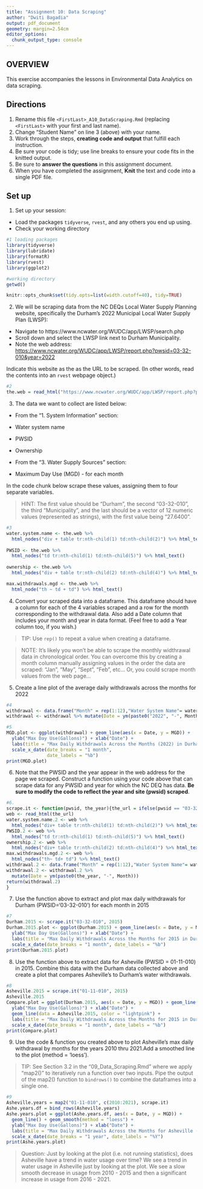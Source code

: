 ```yaml
---
title: "Assignment 10: Data Scraping"
author: "Dwiti Bagadia"
output: pdf_document
geometry: margin=2.54cm
editor_options: 
  chunk_output_type: console
---
```


## OVERVIEW

This exercise accompanies the lessons in Environmental Data Analytics on data scraping. 

## Directions
1. Rename this file `<FirstLast>_A10_DataScraping.Rmd` (replacing `<FirstLast>` with your first and last name).
2. Change "Student Name" on line 3 (above) with your name.
3. Work through the steps, **creating code and output** that fulfill each instruction.
4. Be sure your code is tidy; use line breaks to ensure your code fits in the knitted output.
5. Be sure to **answer the questions** in this assignment document.
6. When you have completed the assignment, **Knit** the text and code into a single PDF file.


## Set up 
1. Set up your session:

* Load the packages `tidyverse`, `rvest`, and any others you end up using.
* Check your working directory

```r
#1 loading packages
library(tidyverse)
library(lubridate)
library(formatR)
library(rvest)
library(ggplot2)

#working directory
getwd()

knitr::opts_chunk$set(tidy.opts=list(width.cutoff=40), tidy=TRUE)

```

2. We will be scraping data from the NC DEQs Local Water Supply Planning website, specifically the Durham's 2022 Municipal Local Water Supply Plan (LWSP): 
 * Navigate to https://www.ncwater.org/WUDC/app/LWSP/search.php
 * Scroll down and select the LWSP link next to Durham Municipality. 
 * Note the web address: <https://www.ncwater.org/WUDC/app/LWSP/report.php?pwsid=03-32-010&year=2022>
 
Indicate this website as the as the URL to be scraped. (In other words, read the contents into an `rvest` webpage object.)

```r
#2
the.web = read_html("https://www.ncwater.org/WUDC/app/LWSP/report.php?pwsid=03-32-010&year=2022")

```

3. The data we want to collect are listed below:

* From the "1. System Information" section:
 * Water system name
 * PWSID
 * Ownership
 
* From the "3. Water Supply Sources" section:
 * Maximum Day Use (MGD) - for each month

In the code chunk below scrape these values, assigning them to four separate variables.

>HINT: The first value should be "Durham", the second "03-32-010", the third "Municipality", and the last should be a vector of 12 numeric values (represented as strings), with the first value being "27.6400".

```r
#3
water.system.name <- the.web %>% 
  html_nodes("div + table tr:nth-child(1) td:nth-child(2)") %>% html_text()
  
PWSID <- the.web %>%
  html_nodes("td tr:nth-child(1) td:nth-child(5)") %>% html_text()
  
ownership <- the.web %>%
  html_nodes("div + table tr:nth-child(2) td:nth-child(4)") %>% html_text()

max.withdrawals.mgd <- the.web %>%
  html_node("th ~ td + td") %>% html_text()

```


4. Convert your scraped data into a dataframe. This dataframe should have a column for each of the 4 variables scraped and a row for the month corresponding to the withdrawal data. Also add a Date column that includes your month and year in data format. (Feel free to add a Year column too, if you wish.)

>TIP: Use `rep()` to repeat a value when creating a dataframe.

>NOTE: It's likely you won't be able to scrape the monthly widthrawal data in chronological order. You can overcome this by creating a month column manually assigning values in the order the data are scraped: "Jan", "May", "Sept", "Feb", etc... Or, you could scrape month values from the web page...

5. Create a line plot of the average daily withdrawals across the months for 2022

```r
#4
withdrawal <- data.frame("Month" = rep(1:12),"Water System Name"= water.system.name, "Ownership" = ownership, "PWSID" = PWSID, "MGD" = as.numeric(max.withdrawals.mgd))
withdrawal <- withdrawal %>% mutate(Date = ym(paste0("2022", "-", Month)))

#5
MGD.plot <- ggplot(withdrawal) + geom_line(aes(x = Date, y = MGD)) + 
  ylab("Max Day Use(Gallons)") + xlab("Date") + 
  labs(title = "Max Daily Withdrawals Across the Months (2022) in Durham") + 
  scale_x_date(date_breaks = "1 month", 
               date_labels = "%b")
print(MGD.plot)

```

6. Note that the PWSID and the year appear in the web address for the page we scraped. Construct a function using your code above that can scrape data for any PWSID and year for which the NC DEQ has data. **Be sure to modify the code to reflect the year and site (pwsid) scraped**.

```r
#6.
scrape.it <- function(pwsid, the_year){the_url = ifelse(pwsid == "03-32-010" & the_year == 2022, "https://www.ncwater.org/WUDC/app/LWSP/report.php?pwsid=03-32-010&year=2022", paste0("https://www.ncwater.org/WUDC/app/LWSP/report.php", "?", "pwsid=", pwsid, "&", "year=", the_year))
web <- read_html(the_url)
water.system.name.2 <- web %>% 
  html_nodes("div+ table tr:nth-child(1) td:nth-child(2)") %>% html_text()
PWSID.2 <- web %>% 
  html_nodes("td tr:nth-child(1) td:nth-child(5)") %>% html_text()
ownership.2 <- web %>% 
  html_nodes("div+ table tr:nth-child(2) td:nth-child(4)") %>% html_text()
max.withdrawals.mgd.2 <- web %>% 
  html_nodes("th~ td+ td") %>% html_text()
withdrawal.2 <- data.frame("Month" = rep(1:12),"Water System Name"= water.system.name.2, "Ownership" =  ownership.2, "PWSID" = PWSID.2, "MGD" = as.numeric(max.withdrawals.mgd.2))
withdrawal.2 <- withdrawal.2 %>% 
  mutate(Date = ym(paste0(the_year, "-", Month)))
return(withdrawal.2)
}

```

7. Use the function above to extract and plot max daily withdrawals for Durham (PWSID='03-32-010') for each month in 2015

```r
#7
Durham.2015 <- scrape.it("03-32-010", 2015)
Durham.2015.plot <- ggplot(Durham.2015) + geom_line(aes(x = Date, y = MGD))+ 
  ylab("Max Day Use(Gallons)") + xlab("Date") + 
  labs(title = "Max Daily Withdrawals Across the Months for 2015 in Durham") + 
  scale_x_date(date_breaks = "1 month", date_labels = "%b")
print(Durham.2015.plot)

```

8. Use the function above to extract data for Asheville (PWSID = 01-11-010) in 2015. Combine this data with the Durham data collected above and create a plot that compares Asheville's to Durham's water withdrawals.

```r
#8
Asheville.2015 = scrape.it("01-11-010", 2015)
Asheville.2015
Compare.plot = ggplot(Durham.2015, aes(x = Date, y = MGD)) + geom_line(color = "lightblue")+ 
  ylab("Max Day Use(Gallons)") + xlab("Date") + 
  geom_line(data = Asheville.2015, color = "lightpink") + 
  labs(title = "Max Daily Withdrawals Across the Months for 2015 in Durham and Asheville") + 
  scale_x_date(date_breaks = "1 month", date_labels = "%b")
print(Compare.plot)

```


9. Use the code & function you created above to plot Asheville's max daily withdrawal by months for the years 2010 thru 2021.Add a smoothed line to the plot (method = 'loess').

> TIP: See Section 3.2 in the "09_Data_Scraping.Rmd" where we apply "map2()" to iteratively run a function over two inputs. Pipe the output of the map2() function to `bindrows()` to combine the dataframes into a single one. 

```r
#9 
Asheville.years = map2("01-11-010", c(2010:2021), scrape.it)
Ashe.years.df = bind_rows(Asheville.years)
Ashe.years.plot = ggplot(Ashe.years.df, aes(x = Date, y = MGD)) + 
  geom_line() + geom_smooth(method = "loess") + 
  ylab("Max Day Use(Gallons)") + xlab("Date") + 
  labs(title = "Max Daily Withdrawals Across the Months for Asheville (2010-2021)") + 
  scale_x_date(date_breaks = "1 year", date_labels = "%Y")
print(Ashe.years.plot)

```

> Question: Just by looking at the plot (i.e. not running statistics), does Asheville have a trend in water usage over time?
We see a trend in water usage in Asheville just by looking at the plot. We see a slow smooth decrease in usage from 2010 - 2015 and then a significant increase in usage from 2016 - 2021.